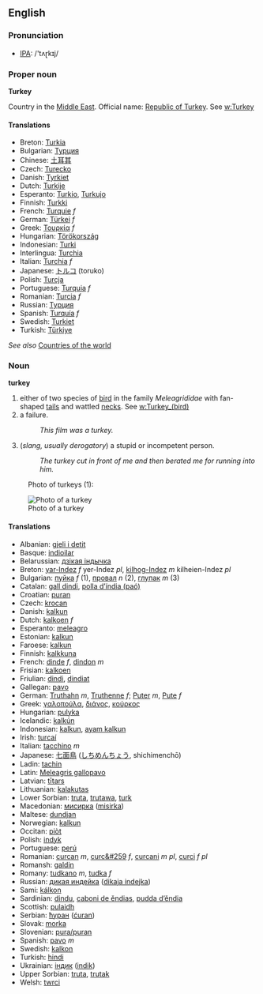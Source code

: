 ==English==

=== Pronunciation ===
*[[w:IPA|IPA]]: /'tʌɽkɪj/

=== Proper noun ===
'''Turkey'''

Country in the [[Middle East]]. Official name: [[Republic of Turkey]].  See [[w:Turkey]]

====Translations====
*Breton: [[Turkia]]
*Bulgarian: [[Турция]]
*Chinese: [[土耳其]]
*Czech: [[Turecko]]
*Danish: [[Tyrkiet]]
*Dutch: [[Turkije]]
*Esperanto: [[Turkio]], [[Turkujo]]
*Finnish: [[Turkki]]
*French: [[Turquie]] ''f''
*German: [[Türkei]] ''f''
*Greek: [[Τουρκία]] ''f''
*Hungarian: [[Törökország]]
*Indonesian: [[Turki]]
*Interlingua: [[Turchia]]
*Italian: [[Turchia]] ''f''
*Japanese: [[トルコ]] (toruko)
*Polish: [[Turcja]]
*Portuguese: [[Turquia]] ''f''
*Romanian: [[Turcia]] ''f''
*Russian: [[Турция]]
*Spanish: [[Turquía]] ''f''
*Swedish: [[Turkiet]]
*Turkish: [[Türkiye]]
''See also'' [[Countries of the world]]

=== Noun ===
'''turkey'''
# either of two species of [[bird]] in the family ''Meleagrididae'' with fan-shaped [[tail]]s and wattled [[neck]]s.  See [[w:Turkey_(bird)]]
# a failure.  
#:''This film was a turkey.''
# (''slang, usually derogatory'') a stupid or incompetent person.
#:''The turkey cut in front of me and then berated me for running into him.''

:Photo of turkeys (1):
[[Image:turkeys_1.jpg|Photo of a turkey]]

==== Translations ====
*Albanian: [[gjeli i detit]]
*Basque: [[indioilar]]
*Belarussian: [[дзікая індычка]]
*Breton: [[yar-Indez]] ''f''  yer-Indez ''pl'', [[kilhog-Indez]] ''m''  kilheien-Indez ''pl''
*Bulgarian: [[пуйка]] ''f'' (1), [[провал]] ''n'' (2), [[глупак]] ''m'' (3)
*Catalan: [[gall dindi]], [[polla d’índia (paó)]]
*Croatian: [[puran]]
*Czech: [[krocan]]
*Danish: [[kalkun]]
*Dutch: [[kalkoen]] ''f''
*Esperanto: [[meleagro]]
*Estonian: [[kalkun]]
*Faroese: [[kalkun]]
*Finnish: [[kalkkuna]]
*French: [[dinde]] ''f'', [[dindon]] ''m''
*Frisian: [[kalkoen]]
*Friulian: [[dindi]], [[dindiat]]
*Gallegan: [[pavo]]
*German: [[Truthahn]] ''m'', [[Truthenne]] ''f''; [[Puter]] ''m'', [[Pute]] ''f''
*Greek: [[γαλοπούλα]], [[διάνος]], [[κούρκος]] '' ''
*Hungarian: [[pulyka]]
*Icelandic: [[kalkún]]
*Indonesian: [[kalkun]], [[ayam kalkun]]
*Irish: [[turcaí]]
*Italian: [[tacchino]] ''m''
*Japanese: [[七面鳥]] ([[しちめんちょう]], shichimenchō)
*Ladin: [[tachin]]
*Latin: [[Meleagris gallopavo]] '' ''
*Latvian: [[tītars]]
*Lithuanian: [[kalakutas]]
*Lower Sorbian: [[truta]], [[trutawa]], [[turk]]
*Macedonian: [[мисирка]] ([[misirka]])
*Maltese: [[dundjan]]
*Norwegian: [[kalkun]]
*Occitan: [[piòt]]
*Polish: [[indyk]] '' ''
*Portuguese: [[perú]]
*Romanian: [[curcan]] ''m'', [[curc&#259]] ''f'', [[curcani]] ''m pl'', [[curci]] ''f pl''
*Romansh: [[galdin]]
*Romany: [[tudkano]] ''m'', [[tudka]] ''f''
*Russian: [[дикая индейка]] ([[dikaja indejka]]) '' ''
*Sami: [[kálkon]]
*Sardinian: [[dindu]], [[caboni de ěndias]], [[pudda d’ěndia]]
*Scottish: [[pulaidh]]
*Serbian: [[ћуран]] ([[ćuran]])
*Slovak: [[morka]]
*Slovenian: [[pura/puran]]
*Spanish: [[pavo]] ''m''
*Swedish: [[kalkon]]
*Turkish: [[hindi]]
*Ukrainian: [[індик]] ([[indik]])
*Upper Sorbian: [[truta]], [[trutak]]
*Welsh: [[twrci]]